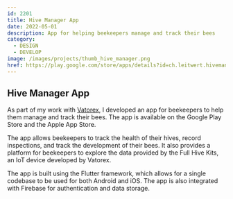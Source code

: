```yaml
---
id: 2201
title: Hive Manager App
date: 2022-05-01
description: App for helping beekeepers manage and track their bees
category:
  - DESIGN
  - DEVELOP
image: /images/projects/thumb_hive_manager.png
href: https://play.google.com/store/apps/details?id=ch.leitwert.hivemanager&hl=en
---
```


## Hive Manager App

As part of my work with [Vatorex](https://www.vatorex.ch/), I developed an app
for beekeepers to help them manage and track their bees. The app is available on
the Google Play Store and the Apple App Store.

The app allows beekeepers to track the health of their hives, record
inspections, and track the development of their bees. It also provides a
platform for beekeepers to explore the data provided by the Full Hive Kits, an
IoT device developed by Vatorex.

The app is built using the Flutter framework, which allows for a single codebase
to be used for both Android and iOS. The app is also integrated with Firebase
for authentication and data storage.
